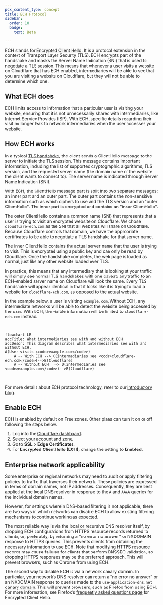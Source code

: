 ```yaml
---
pcx_content_type: concept
title: ECH Protocol
sidebar:
  order: 10
  badge:
    text: Beta

---
```


ECH stands for [Encrypted Client Hello](https://datatracker.ietf.org/doc/draft-ietf-tls-esni/16/). It is a protocol extension in the context of Transport Layer Security (TLS). ECH encrypts part of the handshake and masks the Server Name Indication (SNI) that is used to negotiate a TLS session. This means that whenever a user visits a website on Cloudflare that has ECH enabled, intermediaries will be able to see that you are visiting a website on Cloudflare, but they will not be able to determine which one.

## What ECH does

ECH limits access to information that a particular user is visiting your website, ensuring that it is not unnecessarily shared with intermediaries, like Internet Service Provides (ISP). With ECH, specific details regarding their visit no longer leak to network intermediaries when the user accesses your website.

## How ECH works

In a typical [TLS handshake](https://www.cloudflare.com/learning/ssl/what-happens-in-a-tls-handshake/), the client sends a ClientHello message to the server to initiate the TLS session. This message contains important information, including the list of supported cryptographic algorithms, TLS version, and the requested server name (the domain name of the website the client wants to connect to). The server name is indicated through Server Name Indication (SNI).

With ECH, the ClientHello message part is split into two separate messages: an inner part and an outer part. The outer part contains the non-sensitive information such as which ciphers to use and the TLS version and an "outer ClientHello". The inner part is encrypted and contains an "inner ClientHello".

The outer ClientHello contains a common name (SNI) that represents that a user is trying to visit an encrypted website on Cloudflare. We chose `cloudflare-ech.com` as the SNI that all websites will share on Cloudflare. Because Cloudflare controls that domain, we have the appropriate certificates to be able to negotiate a TLS handshake for that server name.

The inner ClientHello contains the actual server name that the user is trying to visit. This is encrypted using a public key and can only be read by Cloudflare. Once the handshake completes, the web page is loaded as normal, just like any other website loaded over TLS.

In practice, this means that any intermediary that is looking at your traffic will simply see normal TLS handshakes with one caveat: any traffic to an ECH-enabled server name on Cloudflare will look the same. Every TLS handshake will appear identical in that it looks like it is trying to load a website for `cloudflare-ech.com`, as opposed to the actual website.

In the example below, a user is visiting `example.com`. Without ECH, any intermediate networks will be able to detect the website being accessed by the user. With ECH, the visible information will be limited to `cloudflare-ech.com` instead.

<br/>

```mermaid
flowchart LR
accTitle: What intermediaries see with and without ECH
accDescr: This diagram describes what intermediaries see with and without ECH.
A(User visits <code>example.com</code>)
    A -- With ECH --> C(intermediaries see <code>cloudflare-ech.com</code>)-->B(Cloudflare)
    A -- Without ECH  --> D(intermediaries see <code>example.com</code>)-->B(Cloudflare)
```

<br/>

For more details about ECH protocol technology, refer to our [introductory blog](https://blog.cloudflare.com/encrypted-client-hello/).

## Enable ECH

ECH is enabled by default on Free zones. Other plans can turn it on or off following the steps below.

1. Log into the [Cloudflare dashboard](https://dash.cloudflare.com).
2. Select your account and zone.
3. Go to **SSL** > **Edge Certificates**.
4. For **Encrypted ClientHello (ECH)**, change the setting to **Enabled**.

## Enterprise network applicability

Some enterprise or regional networks may need to audit or apply filtering policies to traffic that traverses their network. These policies are expressed in terms of domain names, not IP addresses. Consequently, they are best applied at the local DNS resolver in response to the `A` and `AAAA` queries for the individual domain names.

However, for settings wherein DNS-based filtering is not applicable, there are two ways in which networks can disable ECH to allow existing filtering mechanisms to continue working as expected.

The most reliable way is via the local or recursive DNS resolver itself, by dropping ECH configurations from HTTPS resource records returned to clients, or, preferably, by returning a “no error no answer” or NXDOMAIN response to HTTPS queries. This prevents clients from obtaining the necessary information to use ECH. Note that modifying HTTPS resource records may cause failures for clients that perform DNSSEC validation, so dropping HTTPS responses may be the preferred approach. This will prevent browsers, such as Chrome from using ECH.

The second way to disable ECH is via a network canary domain. In particular, your network’s DNS resolver can return a “no error no answer” or an NXDOMAIN response to queries made to the `use-application-dns.net` [canary domain](https://support.mozilla.org/en-US/kb/canary-domain-use-application-dnsnet). This will prevent browsers, such as Firefox from using ECH. For more information, see Firefox's [frequently asked questions page](https://support.mozilla.org/en-US/kb/faq-encrypted-client-hello#w_how-will-ech-interact-with-dohs-opt-outs) for Encrypted Client Hello.
